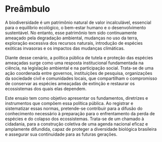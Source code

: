 # Preâmbulo {.unnumbered}

A biodiversidade é um patrimônio natural de valor incalculável, essencial para o equilíbrio ecológico, o bem-estar humano e o desenvolvimento sustentável. No entanto, esse patrimônio tem sido continuamente ameaçado pela degradação ambiental, mudanças no uso da terra, exploração excessiva dos recursos naturais, introdução de espécies exóticas invasoras e os impactos das mudanças climáticas.

Diante desse cenário, a política pública de tutela e proteção das espécies ameaçadas surge como uma resposta institucional fundamentada na ciência, na legislação ambiental e na participação social. Trata-se de uma ação coordenada entre governos, instituições de pesquisa, organizações da sociedade civil e comunidades locais, que compartilham o compromisso de conservar as espécies ameaçadas de extinção e restaurar os ecossistemas dos quais elas dependem.

Este ensaio tem como objetivo apresentar os fundamentos, diretrizes e instrumentos que compõem essa política pública. Ao registrar e sistematizar essas normas, pretende-se contribuir para a difusão do conhecimento necessário à preparação para o enfrentamento da perda de espécies e do colapso dos ecossistemas. Trata-se de um chamado à cidadania, para a construção coletiva de uma agenda nacional eficaz e amplamente difundida, capaz de proteger a diversidade biológica brasileira e assegurar sua continuidade para as futuras gerações.